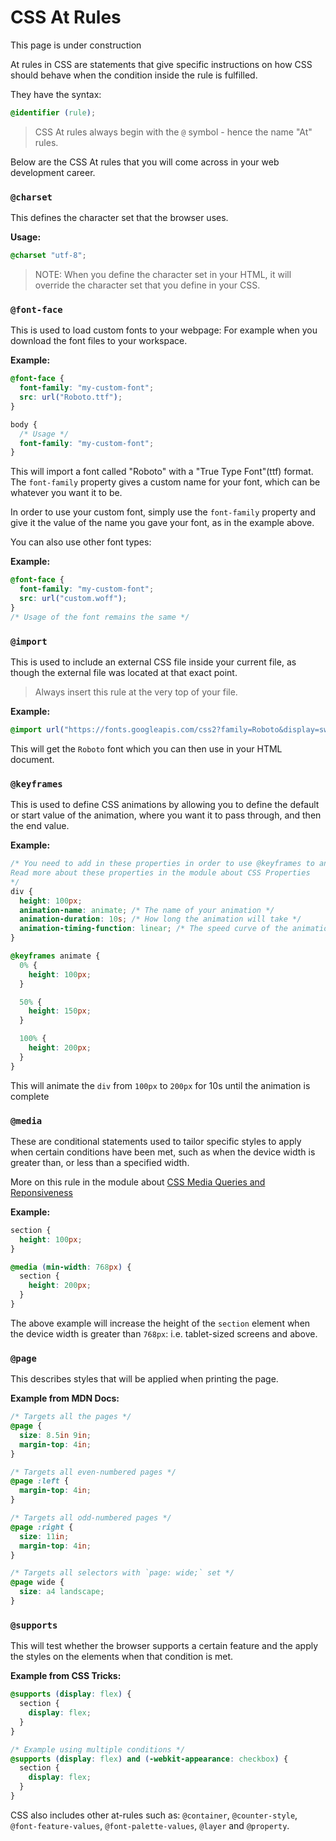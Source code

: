 
# CSS At Rules

<Callout type="info">This page is under construction</Callout>

At rules in CSS are statements that give specific instructions on how CSS should behave when the condition inside the rule is fulfilled.

They have the syntax:

```css
@identifier (rule);
```

> CSS At rules always begin with the `@` symbol - hence the name "At" rules.

Below are the CSS At rules that you will come across in your web development career.

### `@charset`

This defines the character set that the browser uses.

**Usage:**

```css
@charset "utf-8";
```

> NOTE: When you define the character set in your HTML, it will override the character set that you define in your CSS.

### `@font-face`

This is used to load custom fonts to your webpage: For example when you download the font files to your workspace.

**Example:**

```css
@font-face {
  font-family: "my-custom-font";
  src: url("Roboto.ttf");
}

body {
  /* Usage */
  font-family: "my-custom-font";
}
```

This will import a font called "Roboto" with a "True Type Font"(ttf) format. The `font-family` property gives a custom name for your font, which can be whatever you want it to be.

In order to use your custom font, simply use the `font-family` property and give it the value of the name you gave your font, as in the example above.

You can also use other font types:

**Example:**

```css
@font-face {
  font-family: "my-custom-font";
  src: url("custom.woff");
}
/* Usage of the font remains the same */
```

### `@import`

This is used to include an external CSS file inside your current file, as though the external file was located at that exact point.

> Always insert this rule at the very top of your file.

**Example:**

```css
@import url("https://fonts.googleapis.com/css2?family=Roboto&display=swap");
```

This will get the `Roboto` font which you can then use in your HTML document.

### `@keyframes`

This is used to define CSS animations by allowing you to define the default or start value of the animation, where you want it to pass through, and then the end value.

**Example:**

```css
/* You need to add in these properties in order to use @keyframes to animate it
Read more about these properties in the module about CSS Properties
*/
div {
  height: 100px;
  animation-name: animate; /* The name of your animation */
  animation-duration: 10s; /* How long the animation will take */
  animation-timing-function: linear; /* The speed curve of the animation */
}

@keyframes animate {
  0% {
    height: 100px;
  }

  50% {
    height: 150px;
  }

  100% {
    height: 200px;
  }
}
```

This will animate the `div` from `100px` to `200px` for 10s until the animation is complete

### `@media`

These are conditional statements used to tailor specific styles to apply when certain conditions have been met, such as when the device width is greater than, or less than a specified width.

More on this rule in the module about [CSS Media Queries and Reponsiveness](/web-development/css/media-queries)

**Example:**

```css
section {
  height: 100px;
}

@media (min-width: 768px) {
  section {
    height: 200px;
  }
}
```

The above example will increase the height of the `section` element when the device width is greater than `768px`: i.e. tablet-sized screens and above.

### `@page`

This describes styles that will be applied when printing the page.

**Example from MDN Docs:**

```css
/* Targets all the pages */
@page {
  size: 8.5in 9in;
  margin-top: 4in;
}

/* Targets all even-numbered pages */
@page :left {
  margin-top: 4in;
}

/* Targets all odd-numbered pages */
@page :right {
  size: 11in;
  margin-top: 4in;
}

/* Targets all selectors with `page: wide;` set */
@page wide {
  size: a4 landscape;
}
```

### `@supports`

This will test whether the browser supports a certain feature and the apply the styles on the elements when that condition is met.

**Example from CSS Tricks:**

```css
@supports (display: flex) {
  section {
    display: flex;
  }
}

/* Example using multiple conditions */
@supports (display: flex) and (-webkit-appearance: checkbox) {
  section {
    display: flex;
  }
}
```

CSS also includes other at-rules such as: `@container`, `@counter-style`, `@font-feature-values`, `@font-palette-values`, `@layer` and `@property`.